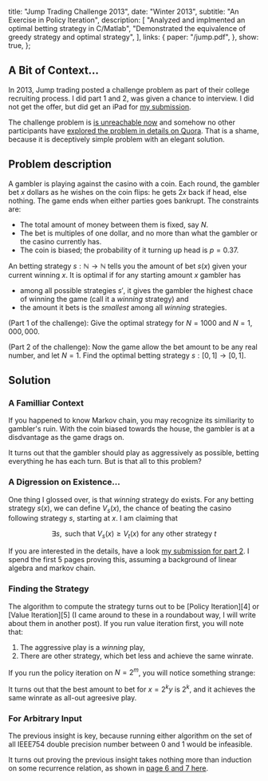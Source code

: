   title: "Jump Trading Challenge 2013",
  date: "Winter 2013",
  subtitle: "An Exercise in Policy Iteration",
  description: [
    "Analyzed and implmented an optimal betting strategy in C/Matlab",
    "Demonstrated the equivalence of greedy strategy and optimal strategy",
  ],
  links: {
    paper: "/jump.pdf",
  },
  show: true,
};

<link
  rel="stylesheet"
  href="https://cdn.jsdelivr.net/npm/katex@0.11.0/dist/katex.min.css"
  integrity="sha384-BdGj8xC2eZkQaxoQ8nSLefg4AV4/AwB3Fj+8SUSo7pnKP6Eoy18liIKTPn9oBYNG"
  crossOrigin="anonymous"
/>

## A Bit of Context...

In 2013, Jump trading posted a challenge problem as part of their college recruiting process. I did part 1 and 2, was given a chance to interview. I did not get the offer, but did get an iPad for [my submission][3].

The challenge problem is [is unreachable now][1] and somehow no other participants have [explored the problem in details on Quora][2]. That is a shame, because it is deceptively simple problem with an elegant solution.

## Problem description

A gambler is playing against the casino with a coin. Each round, the gambler bet $x$ dollars as he wishes on the coin flips: he gets $2x$ back if head, else nothing. The game ends when either parties goes bankrupt. The constraints are:

- The total amount of money between them is fixed, say $N$.
- The bet is multiples of one dollar, and no more than what the gambler or the casino currently has.
- The coin is biased; the probability of it turning up head is $p = 0.37$.

An betting strategy $s : \mathbb{N} \rightarrow \mathbb{N}$ tells you the amount of bet $s(x)$ given your current winning $x$. It is optimal if for any starting amount $x$ gambler has

- among all possible strategies $s'$, it gives the gambler the highest chace of winning the game (call it a *winning* strategy) and
- the amount it bets is the *smallest* among all *winning* strategies.

(Part 1 of the challenge): Give the optimal strategy for $N = 1000$ and $N = 1,000,000$.

(Part 2 of the challenge): Now the game allow the bet amount to be any real number, and let $N = 1$. Find the optimal betting strategy $s: [0, 1] \rightarrow [0, 1]$.


## Solution


### A Familliar Context

If you happened to know Markov chain, you may recognize its similiarity to gambler's ruin. With the coin biased towards the house, the gambler is at a disdvantage as the game drags on. 

It turns out that the gambler should play as aggressively as possible, betting everything he has each turn. But is that all to this problem?

### A Digression on Existence...

One thing I glossed over, is that *winning* strategy do exists. For any betting strategy $s(x)$, we can define $V_s(x)$, the chance of beating the casino following strategy $s$, starting at $x$. I am claiming that

$$
\exists s, \text{ such that } V_s(x) \geq V_t(x) \text{ for any other strategy } t
$$

If you are interested in the details, have a look [my submission for part 2][3]. I spend the first 5 pages proving this, assuming a background of linear algebra and markov chain.

### Finding the Strategy

The algorithm to compute the strategy turns out to be [Policy Iteration][4] or [Value Iteration][5] (I came around to these in a roundabout way, I will write about them in another post). If you run value iteration first, you will note that:

1. The aggressive play is a *winning* play,
2. There are other strategy, which bet less and achieve the same winrate.

If you run the policy iteration on $N = 2^m$, you will notice something strange:


It turns out that the best amount to bet for $x = 2^k y$ is $2^k$, and it achieves the same winrate as all-out agreesive play.

### For Arbitrary Input

The previous insight is key, because running either algorithm on the set of all IEEE754 double precision number between 0 and 1 would be infeasible.

It turns out proving the previous insight takes nothing more than induction on some recurrence relation, as shown in [page 6 and 7 here][3].


[1]: https://www.jumptrading.com/challenge
[2]: https://www.quora.com/What-is-the-solution-to-the-2013-Jump-Trading-challenge
[3]: /jump.pdf